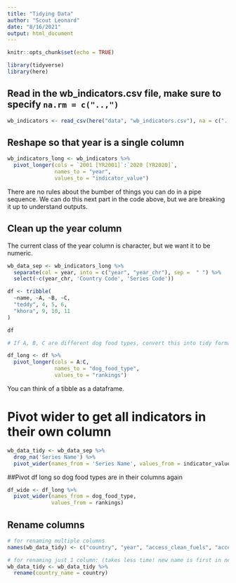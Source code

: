 ```yaml
---
title: "Tidying Data"
author: "Scout Leonard"
date: "8/16/2021"
output: html_document
---
```


```r
knitr::opts_chunk$set(echo = TRUE)

library(tidyverse)
library(here)
```

## Read in the wb_indicators.csv file, make sure to specify `na.rm = c("..,")`

```r
wb_indicators <- read_csv(here("data", "wb_indicators.csv"), na = c("..",""))
```

## Reshape so that year is a single column 

```r
wb_indicators_long <- wb_indicators %>% 
  pivot_longer(cols = `2001 [YR2001]`:`2020 [YR2020]`,
               names_to = "year",
               values_to = "indicator_value")
```

There are no rules about the bumber of things you can do in a pipe sequence. We can do this next part in the code above, but we are breaking it up to understand outputs. 

## Clean up the year column
The current class of the year column is character, but we want it to be numeric. 

```r
wb_data_sep <- wb_indicators_long %>% 
  separate(col = year, into = c("year", "year_chr"), sep =  " ") %>% 
  select(-c(year_chr, 'Country Code', 'Series Code'))
```

```r
df <- tribble(
  ~name, ~A, ~B, ~C,
  "teddy", 4, 5, 6,
  "khora", 9, 10, 11
)

df

# If A, B, C are different dog food types, convert this into tidy format

df_long <- df %>% 
  pivot_longer(cols = A:C, 
               names_to = "dog_food_type",
               values_to = "rankings")
```

You can think of a tibble as a dataframe. 

# Pivot wider to get all indicators in their own column

```r
wb_data_tidy <- wb_data_sep %>% 
  drop_na('Series Name') %>% 
  pivot_wider(names_from = 'Series Name', values_from = indicator_value)
```


##Pivot df long so dog food types are in their columns again
```r
df_wide <- df_long %>% 
  pivot_wider(names_from = dog_food_type, 
              values_from = rankings)
```

## Rename columns

```r
# for renaming multiple columns
names(wb_data_tidy) <- c("country", "year", "access_clean_fuels", "access_electricity", "co2_emissions", "fossil_fuel_cons", "water_stress")

# for renaming just 1 column: (takes less time! new name is first in newname( new name = old name))
wb_data_tidy <- wb_data_tidy %>% 
  rename(country_name = country)
```






